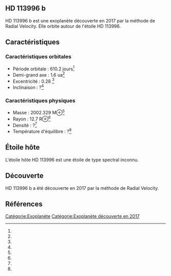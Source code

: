 == HD 113996 b ==

{{Infobox Exoplanète
| nom = HD 113996 b
| image = 
| légende = 
| étoile = HD 113996
| constellation = 
| ascension_droite = 
| déclinaison = 
| distance = ?
| type_spectral = ?
| masse = 2002.329 M⊕<ref></ref>
| rayon = 12.7 R⊕<ref></ref>
| densité = ?<ref></ref>
| gravité = ?<ref></ref>
| température = ?<ref></ref>
| période = 610.2 j<ref></ref>
| demi_grand_axe = 1.6 ua<ref></ref>
| excentricité = 0.28 <ref></ref>
| inclinaison = ?<ref></ref>
| méthode_découverte = Radial Velocity
| date_découverte = 2017
| statut = Confirmée
}}

HD 113996 b est une exoplanète découverte en 2017 par la méthode de Radial Velocity. Elle orbite autour de l'étoile HD 113996.

== Caractéristiques ==

=== Caractéristiques orbitales ===
* Période orbitale : 610.2 jours<ref></ref>
* Demi-grand axe : 1.6 ua<ref></ref>
* Excentricité : 0.28 <ref></ref>
* Inclinaison : ?<ref></ref>

=== Caractéristiques physiques ===
* Masse : 2002.329 M⊕<ref></ref>
* Rayon : 12.7 R⊕<ref></ref>
* Densité : ?<ref></ref>
* Température d'équilibre : ?<ref></ref>

== Étoile hôte ==

{{Infobox Étoile
| nom = HD 113996
| image = 
| légende = 
| constellation = 
| ascension_droite = 
| déclinaison = 
| distance = ?
| type_spectral = ?
| magnitude_absolue = 
| magnitude_apparente = 
| masse = ?<ref></ref>
| rayon = ?<ref></ref>
| température = ?<ref></ref>
| métallicité = ?<ref></ref>
| âge = ?<ref></ref>
}}

L'étoile hôte HD 113996 est une étoile de type spectral inconnu.

== Découverte ==

HD 113996 b a été découverte en 2017 par la méthode de Radial Velocity.

== Références ==
<references />

[[Catégorie:Exoplanète]]
[[Catégorie:Exoplanète découverte en 2017]]
